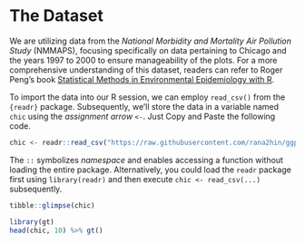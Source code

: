 # The Dataset {#data}

We are utilizing data from the _National Morbidity and Mortality Air Pollution Study_ (NMMAPS), focusing specifically on data pertaining to Chicago and the years 1997 to 2000 to ensure manageability of the plots. For a more comprehensive understanding of this dataset, readers can refer to Roger Peng's book [Statistical Methods in Environmental Epidemiology with R](http://www.springer.com/de/book/9780387781662).

To import the data into our R session, we can employ `read_csv()` from the `{readr}` package. Subsequently, we'll store the data in a variable named `chic` using the _assignment arrow_ `<-`. Just Copy and Paste the following code.

```r
chic <- readr::read_csv("https://raw.githubusercontent.com/rana2hin/ggplot_guide/master/chicago_data.csv")
```

::: {.callout-tip title="Using namespace Directly"}
The `::` symbolizes _namespace_ and enables accessing a function without loading the entire package. Alternatively, you could load the `readr` package first using `library(readr)` and then execute `chic <- read_csv(...)` subsequently.
:::

```r
tibble::glimpse(chic)
```
```r
library(gt)
head(chic, 10) %>% gt()
```
